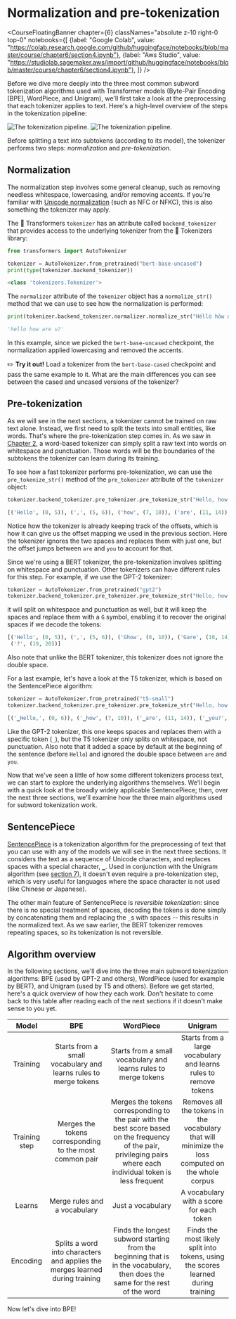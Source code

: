 # Normalization and pre-tokenization

<CourseFloatingBanner chapter={6}
  classNames="absolute z-10 right-0 top-0"
  notebooks={[
    {label: "Google Colab", value: "https://colab.research.google.com/github/huggingface/notebooks/blob/master/course/chapter6/section4.ipynb"},
    {label: "Aws Studio", value: "https://studiolab.sagemaker.aws/import/github/huggingface/notebooks/blob/master/course/chapter6/section4.ipynb"},
]} />

Before we dive more deeply into the three most common subword tokenization algorithms used with Transformer models (Byte-Pair Encoding [BPE], WordPiece, and Unigram), we'll first take a look at the preprocessing that each tokenizer applies to text. Here's a high-level overview of the steps in the tokenization pipeline:

<div class="flex justify-center">
<img class="block dark:hidden" src="https://huggingface.co/datasets/huggingface-course/documentation-images/resolve/main/en/chapter6/tokenization_pipeline.svg" alt="The tokenization pipeline.">
<img class="hidden dark:block" src="https://huggingface.co/datasets/huggingface-course/documentation-images/resolve/main/en/chapter6/tokenization_pipeline-dark.svg" alt="The tokenization pipeline.">
</div>

Before splitting a text into subtokens (according to its model), the tokenizer performs two steps: _normalization_ and _pre-tokenization_.

## Normalization

<Youtube id="4IIC2jI9CaU"/>

The normalization step involves some general cleanup, such as removing needless whitespace, lowercasing, and/or removing accents. If you're familiar with [Unicode normalization](http://www.unicode.org/reports/tr15/) (such as NFC or NFKC), this is also something the tokenizer may apply.

The 🤗 Transformers `tokenizer` has an attribute called `backend_tokenizer` that provides access to the underlying tokenizer from the 🤗 Tokenizers library:

```py
from transformers import AutoTokenizer

tokenizer = AutoTokenizer.from_pretrained("bert-base-uncased")
print(type(tokenizer.backend_tokenizer))
```

```python out
<class 'tokenizers.Tokenizer'>
```

The `normalizer` attribute of the `tokenizer` object has a `normalize_str()` method that we can use to see how the normalization is performed:

```py
print(tokenizer.backend_tokenizer.normalizer.normalize_str("Héllò hôw are ü?"))
```

```python out
'hello how are u?'
```

In this example, since we picked the `bert-base-uncased` checkpoint, the normalization applied lowercasing and removed the accents. 

<Tip>

✏️ **Try it out!** Load a tokenizer from the `bert-base-cased` checkpoint and pass the same example to it. What are the main differences you can see between the cased and uncased versions of the tokenizer?

</Tip>

## Pre-tokenization

<Youtube id="grlLV8AIXug"/>

As we will see in the next sections, a tokenizer cannot be trained on raw text alone. Instead, we first need to split the texts into small entities, like words. That's where the pre-tokenization step comes in. As we saw in [Chapter 2](/course/chapter2), a word-based tokenizer can simply split a raw text into words on whitespace and punctuation. Those words will be the boundaries of the subtokens the tokenizer can learn during its training.

To see how a fast tokenizer performs pre-tokenization, we can use the `pre_tokenize_str()` method of the `pre_tokenizer` attribute of the `tokenizer` object:

```py
tokenizer.backend_tokenizer.pre_tokenizer.pre_tokenize_str("Hello, how are  you?")
```

```python out
[('Hello', (0, 5)), (',', (5, 6)), ('how', (7, 10)), ('are', (11, 14)), ('you', (16, 19)), ('?', (19, 20))]
```

Notice how the tokenizer is already keeping track of the offsets, which is how it can give us the offset mapping we used in the previous section. Here the tokenizer ignores the two spaces and replaces them with just one, but the offset jumps between `are` and `you` to account for that.

Since we're using a BERT tokenizer, the pre-tokenization involves splitting on whitespace and punctuation. Other tokenizers can have different rules for this step. For example, if we use the GPT-2 tokenizer:

```py
tokenizer = AutoTokenizer.from_pretrained("gpt2")
tokenizer.backend_tokenizer.pre_tokenizer.pre_tokenize_str("Hello, how are  you?")
```

it will split on whitespace and punctuation as well, but it will keep the spaces and replace them with a `Ġ` symbol, enabling it to recover the original spaces if we decode the tokens:

```python out
[('Hello', (0, 5)), (',', (5, 6)), ('Ġhow', (6, 10)), ('Ġare', (10, 14)), ('Ġ', (14, 15)), ('Ġyou', (15, 19)),
 ('?', (19, 20))]
```

Also note that unlike the BERT tokenizer, this tokenizer does not ignore the double space.

For a last example, let's have a look at the T5 tokenizer, which is based on the SentencePiece algorithm:

```py
tokenizer = AutoTokenizer.from_pretrained("t5-small")
tokenizer.backend_tokenizer.pre_tokenizer.pre_tokenize_str("Hello, how are  you?")
```

```python out
[('▁Hello,', (0, 6)), ('▁how', (7, 10)), ('▁are', (11, 14)), ('▁you?', (16, 20))]
```

Like the GPT-2 tokenizer, this one keeps spaces and replaces them with a specific token (`_`), but the T5 tokenizer only splits on whitespace, not punctuation. Also note that it added a space by default at the beginning of the sentence (before `Hello`) and ignored the double space between `are` and `you`.

Now that we've seen a little of how some different tokenizers process text, we can start to explore the underlying algorithms themselves. We'll begin with a quick look at the broadly widely applicable SentencePiece; then, over the next three sections, we'll examine how the three main algorithms used for subword tokenization work.

## SentencePiece

[SentencePiece](https://github.com/google/sentencepiece) is a tokenization algorithm for the preprocessing of text that you can use with any of the models we will see in the next three sections. It considers the text as a sequence of Unicode characters, and replaces spaces with a special character, `▁`. Used in conjunction with the Unigram algorithm (see [section 7](/course/chapter7/7)), it doesn't even require a pre-tokenization step, which is very useful for languages where the space character is not used (like Chinese or Japanese).

The other main feature of SentencePiece is *reversible tokenization*: since there is no special treatment of spaces, decoding the tokens is done simply by concatenating them and replacing the `_`s with spaces -- this results in the normalized text. As we saw earlier, the BERT tokenizer removes repeating spaces, so its tokenization is not reversible.

## Algorithm overview

In the following sections, we'll dive into the three main subword tokenization algorithms: BPE (used by GPT-2 and others), WordPiece (used for example by BERT), and Unigram (used by T5 and others). Before we get started, here's a quick overview of how they each work. Don't hesitate to come back to this table after reading each of the next sections if it doesn't make sense to you yet.


Model | BPE | WordPiece | Unigram
:----:|:---:|:---------:|:------:
Training | Starts from a small vocabulary and learns rules to merge tokens |  Starts from a small vocabulary and learns rules to merge tokens | Starts from a large vocabulary and learns rules to remove tokens
Training step | Merges the tokens corresponding to the most common pair | Merges the tokens corresponding to the pair with the best score based on the frequency of the pair, privileging pairs where each individual token is less frequent | Removes all the tokens in the vocabulary that will minimize the loss computed on the whole corpus
Learns | Merge rules and a vocabulary | Just a vocabulary | A vocabulary with a score for each token
Encoding | Splits a word into characters and applies the merges learned during training | Finds the longest subword starting from the beginning that is in the vocabulary, then does the same for the rest of the word | Finds the most likely split into tokens, using the scores learned during training

Now let's dive into BPE!